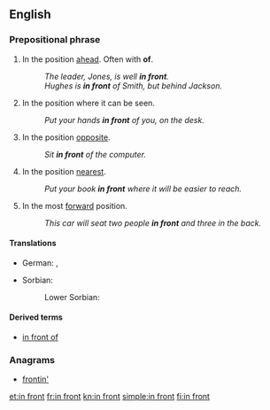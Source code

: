 ==English==

===Prepositional phrase===
{{head|en|prepositional phrase}}

# In the position [[ahead]]. Often with '''of'''.
#: ''The leader, Jones, is well '''in front'''.''
#: ''Hughes is '''in front''' of Smith, but behind Jackson.''
# In the position where it can be seen.
#: ''Put your hands '''in front''' of you, on the desk.''
# In the position [[opposite]].
#: ''Sit '''in front''' of the computer.''
# In the position [[nearest]].
#: ''Put your book '''in front''' where it will be easier to reach.''
# In the most [[forward]] position.
#: ''This car will seat two people '''in front''' and three in the back.''

====Translations====
{{trans-top|in the position ahead}}
* German: {{t+|de|vorn}}, {{t+|de|vorne}}
{{trans-mid}}
* Sorbian:
*: Lower Sorbian: {{t0|dsb|prězy}}

====Derived terms====
* [[in front of]]

===Anagrams===
* [[frontin'#English|frontin']]

[[et:in front]]
[[fr:in front]]
[[kn:in front]]
[[simple:in front]]
[[fi:in front]]